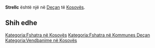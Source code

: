 {{Fshat në 
 | Emri                = Strellc
 | EmriAlt                = 
 | NAME_SHORT_FORM=      
 | NAME_GENERIC=      
 | NAME_SORT_NAME_RO=      STRELLC
 | FULL_NAME_RO = Strellc
 | FULL_NAME_ND_RO=Strellc
 | SORT_NAME_RG=STRELLC
 | FULL_NAME_RG=Strellc
 | FULL_NAME_ND_RG=Strellc
 | SRP_NAME_SHORT_FORM=      
 | SRP_NAME_GENERIC=      
 | SRP_NAME_SORT_NAME_RO=      
 | SRP_FULL_NAME_RO = 
 | SRP_FULL_NAME_ND_RO=
 | SRP_SORT_NAME_RG=
 | SRP_FULL_NAME_RG=
 | SRP_FULL_NAME_ND_RG=
 | Emri (Rasa dhanore) = 
 | Figura              = 
 | Shteti              = Kosovo
 | Komuna              = Deçan
 | Kodi postar         = 
 | Sipërfaqja          = 

 | Popullsia           = 

 | Regj. i popullsisë  = 
 | Dend. e popullsisë  = 
 | Faqja zyrtare       = 
 <!--- Koordinatat ----> 
 | Gjerësia            = 42.578333
 | Gjatësia            = 20.294167
 | Lartësia            = 
}}
'''Strellc''' është një [[]] në [[Deçan]] të [[Kosovës]].

<!-- == Gjeografia == -->
<!-- == Historia == -->
<!-- == Demografia == -->
== Shih edhe ==
{{Komuna Deçan}}
{{Kosovo-Administrata-Cung}}

[[Kategoria:Fshatra në Kosovës]]
[[Kategoria:Fshatra në Kommunes Deçan]]
[[Kategoria:Vendbanime në Kosovës]]
